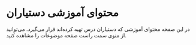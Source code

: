 # محتوای آموزشی دستیاران

در این صفحه محتوای آموزشی که دستیاران درس تهیه کرده‌اند قرار می‌گیرد. می‌توانید از منوی سمت راست صفحه موضوعات را مشاهده کنید.